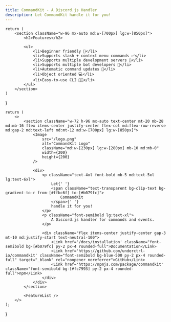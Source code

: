 ```yaml
---
title: CommandKit - A Discord.js Handler
description: Let CommandKit handle it for you!
---
```



    return (
        <section className="w-96 mx-auto md:w-[700px] lg:w-[850px]">
            <h2>Features</h2>

            <ul>
                <li>Beginner friendly 🚀</li>
                <li>Supports slash + context menu commands ✅</li>
                <li>Supports multiple development servers 🤝</li>
                <li>Supports multiple bot developers 👥</li>
                <li>Automatic command updates 🤖</li>
                <li>Object oriented 💻</li>
                <li>Easy-to-use CLI 🧑‍💻</li>
            </ul>
        </section>
    )

}

    return (
        <>
            <section className="w-72 h-96 mx-auto text-center mt-20 mb-28 md:mb-16 flex items-center justify-center flex-col md:flex-row-reverse md:gap-2 md:text-left md:mt-12 md:w-[700px] lg:w-[850px]">
                <Image
                    src="/logo.png"
                    alt="CommandKit Logo"
                    className="md:w-[230px] lg:w-[280px] mb-10 md:mb-0"
                    width={200}
                    height={200}
                />

                <div>
                    <p className="text-4xl font-bold mb-5 md:text-5xl lg:text-6xl">
                        Let{' '}
                        <span className="text-transparent bg-clip-text bg-gradient-to-r from-[#ffbc6f] to-[#b079fc]">
                            CommandKit
                        </span>{' '}
                        handle it for you!
                    </p>
                    <p className="font-semibold lg:text-xl">
                        A Discord.js handler for commands and events.
                    </p>

                    <div className="flex items-center justify-center gap-3 mt-10 md:justify-start text-neutral-100">
                        <Link href='/docs/installation' className="font-semibold bg-[#b079fc] py-2 px-4 rounded-full">Documentation</Link>
                        <Link href='https://github.com/underctrl-io/commandkit' className="font-semibold bg-blue-500 py-2 px-4 rounded-full" target="_blank" rel="noopener noreferrer">GitHub</Link>
                        <Link href='https://npmjs.com/package/commandkit' className="font-semibold bg-[#fc7993] py-2 px-4 rounded-full">npm</Link>
                    </div>
                </div>
            </section>

            <FeatureList />
        </>
    );

}
